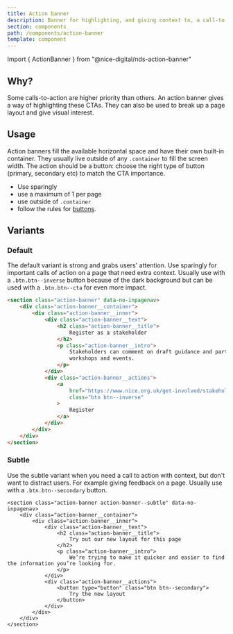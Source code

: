 ```yaml
---
title: Action banner
description: Banner for highlighting, and giving context to, a call-to-action
section: components
path: /components/action-banner
template: component
---
```


Import { ActionBanner } from "@nice-digital/nds-action-banner"

## Why?

Some calls-to-action are higher priority than others. An action banner gives a way of highlighting these CTAs. They can also be used to break up a page layout and give visual interest.

## Usage

Action banners fill the available horizontal space and have their own built-in container. They usually live outside of any `.container` to fill the screen width. The action should be a button: choose the right type of button (primary, secondary etc) to match the CTA importance.

- Use sparingly
- use a maximum of 1 per page
- use outside of `.container`
- follow the rules for <a href="{{ site.baseurl }}{% link foundations/buttons.md %}">buttons</a>.

## Variants

### Default

The default variant is strong and grabs users' attention. Use sparingly for important calls of action on a page that need extra context. Usually use with a `.btn.btn--inverse` button because of the dark background but can be used with a `.btn.btn--cta` for even more impact.

```html
<section class="action-banner" data-no-inpagenav>
	<div class="action-banner__container">
		<div class="action-banner__inner">
			<div class="action-banner__text">
				<h2 class="action-banner__title">
					Register as a stakeholder
				</h2>
				<p class="action-banner__intro">
					Stakeholders can comment on draft guidance and participate in
					workshops and events.
				</p>
			</div>
			<div class="action-banner__actions">
				<a
					href="https://www.nice.org.uk/get-involved/stakeholder-registration"
					class="btn btn--inverse"
				>
					Register
				</a>
			</div>
		</div>
	</div>
</section>
```

### Subtle

Use the subtle variant when you need a call to action with context, but don't want to distract users. For example giving feedback on a page. Usually use with a `.btn.btn--secondary` button.

```
<section class="action-banner action-banner--subtle" data-no-inpagenav>
    <div class="action-banner__container">
        <div class="action-banner__inner">
            <div class="action-banner__text">
                <h2 class="action-banner__title">
                    Try out our new layout for this page
                </h2>
                <p class="action-banner__intro">
                    We’re trying to make it quicker and easier to find the information you’re looking for.
                </p>
            </div>
            <div class="action-banner__actions">
                <button type="button" class="btn btn--secondary">
                    Try the new layout
                </button>
            </div>
        </div>
    </div>
</section>
```
